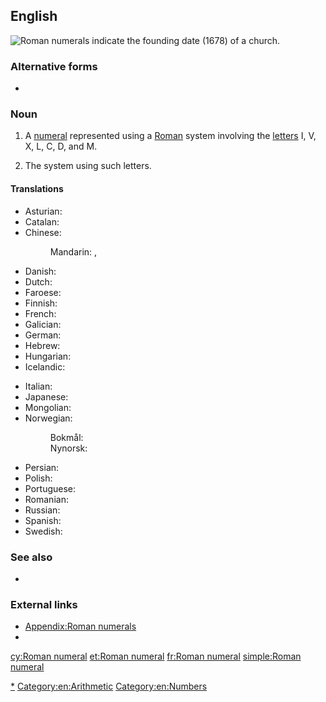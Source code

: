 ==English==
[[File:Lofer Kirche - Außen 4 Datierung.jpg|thumb|right|Roman numerals indicate the founding date (1678) of a church.]]
{{wikipedia}}

===Alternative forms===
* {{l|en|roman numeral}} {{qualifier|US}}

===Noun===
{{en-noun|head=[[Roman]] [[numeral]]}}

# A [[numeral]] represented using a [[Roman]] system involving the [[letter]]s I, V, X, L, C, D, and M.
# {{lb|en|in the [[Roman numerals|plural]]}} The system using such letters.

====Translations====
{{trans-top|numeral represented by letters}}
* Asturian: {{t|ast|númberu romanu|m}}
* Catalan: {{t|ca|xifra romana|f}}
* Chinese:
*: Mandarin: {{t+|cmn|羅馬數字|sc=Hani}}, {{t+|cmn|罗马数字|tr=Luómǎ shùzì|sc=Hani}}
* Danish: {{t|da|romertal|n}}
* Dutch: {{t+|nl|Romeins cijfer|n}}
* Faroese: {{t|fo|rómartal|n}}
* Finnish: {{t|fi|roomalainen numero}}
* French: {{t+|fr|chiffre romain|m}}
* Galician: {{t|gl|número romano|m}}
* German: {{t|de|römische Ziffer|f}}
* Hebrew: {{t|he|ספרה רומית|f|tr=sifra romit}}
* Hungarian: {{t+|hu|római szám}}
* Icelandic: {{t|is|rómverskur tölustafur|alt=rómverskir tölustafir|m-p}}
{{trans-mid}}
* Italian: {{t|it|numero romano|m}}
* Japanese: {{t+|ja|ローマ数字|tr=Rōma-sūji}}
* Mongolian: {{t-needed|mn}}
* Norwegian:
*: Bokmål: {{t|nb|romertall|n}}
*: Nynorsk: {{t|nn|romartal|n}}
* Persian: {{t|fa|ارقام رومی|tr=arqâm-e rumi}}
* Polish: {{t|pl|cyfra rzymska}}
* Portuguese: {{t|pt|número romano|m}}
* Romanian: {{t|ro|cifră romană}}
* Russian: {{t|ru|ри́мская ци́фра|f}}
* Spanish: {{t|es|número romano|m}}
* Swedish: {{t+|sv|romersk siffra|c}}
{{trans-bottom}}

===See also===
* {{l|en|Arabic numeral}}

===External links===
* [[Appendix:Roman numerals]]
* {{projectlink|wikipedia|Roman numerals}}

[[Category:Roman numerals|*]]
[[Category:en:Arithmetic]]
[[Category:en:Numbers]]

[[cy:Roman numeral]]
[[et:Roman numeral]]
[[fr:Roman numeral]]
[[simple:Roman numeral]]